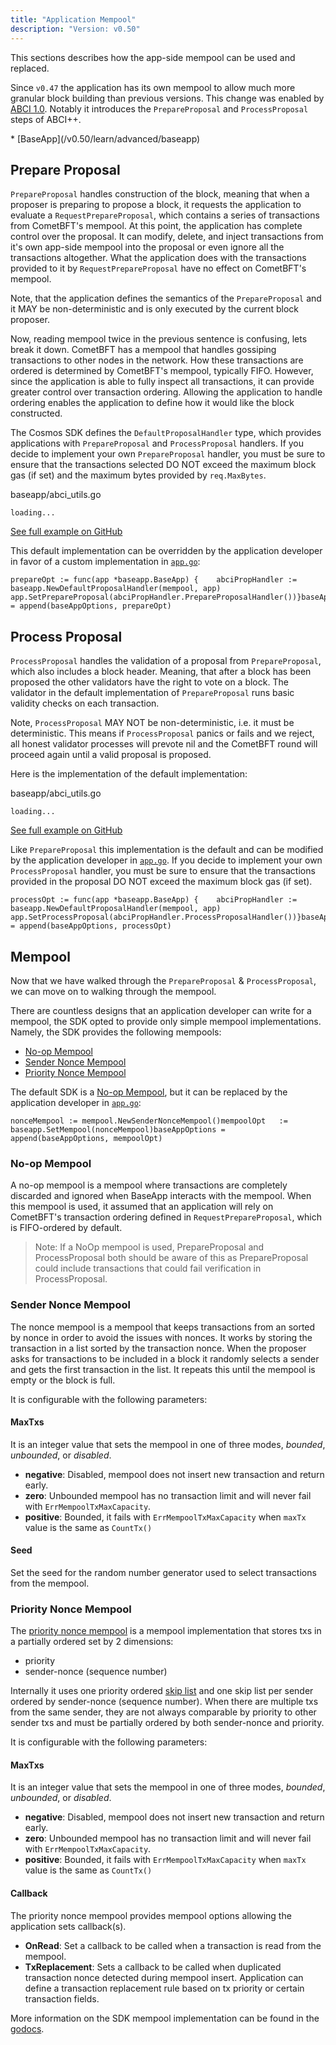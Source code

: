 ```yaml
---
title: "Application Mempool"
description: "Version: v0.50"
---
```


<Note>
  This sections describes how the app-side mempool can be used and replaced.
</Note>

Since `v0.47` the application has its own mempool to allow much more granular block building than previous versions. This change was enabled by [ABCI 1.0](https://github.com/cometbft/cometbft/blob/v0.37.0/spec/abci). Notably it introduces the `PrepareProposal` and `ProcessProposal` steps of ABCI++.

<Note>
  * [BaseApp](/v0.50/learn/advanced/baseapp)
</Note>

## Prepare Proposal[​](#prepare-proposal "Direct link to Prepare Proposal")

`PrepareProposal` handles construction of the block, meaning that when a proposer is preparing to propose a block, it requests the application to evaluate a `RequestPrepareProposal`, which contains a series of transactions from CometBFT's mempool. At this point, the application has complete control over the proposal. It can modify, delete, and inject transactions from it's own app-side mempool into the proposal or even ignore all the transactions altogether. What the application does with the transactions provided to it by `RequestPrepareProposal` have no effect on CometBFT's mempool.

Note, that the application defines the semantics of the `PrepareProposal` and it MAY be non-deterministic and is only executed by the current block proposer.

Now, reading mempool twice in the previous sentence is confusing, lets break it down. CometBFT has a mempool that handles gossiping transactions to other nodes in the network. How these transactions are ordered is determined by CometBFT's mempool, typically FIFO. However, since the application is able to fully inspect all transactions, it can provide greater control over transaction ordering. Allowing the application to handle ordering enables the application to define how it would like the block constructed.

The Cosmos SDK defines the `DefaultProposalHandler` type, which provides applications with `PrepareProposal` and `ProcessProposal` handlers. If you decide to implement your own `PrepareProposal` handler, you must be sure to ensure that the transactions selected DO NOT exceed the maximum block gas (if set) and the maximum bytes provided by `req.MaxBytes`.

baseapp/abci\_utils.go

```
loading...
```

[See full example on GitHub](https://github.com/cosmos/cosmos-sdk/blob/v0.50.0-alpha.0/baseapp/abci_utils.go)

This default implementation can be overridden by the application developer in favor of a custom implementation in [`app.go`](/v0.50/build/building-apps/app-go-v2):

```
prepareOpt := func(app *baseapp.BaseApp) {    abciPropHandler := baseapp.NewDefaultProposalHandler(mempool, app)    app.SetPrepareProposal(abciPropHandler.PrepareProposalHandler())}baseAppOptions = append(baseAppOptions, prepareOpt)
```

## Process Proposal[​](#process-proposal "Direct link to Process Proposal")

`ProcessProposal` handles the validation of a proposal from `PrepareProposal`, which also includes a block header. Meaning, that after a block has been proposed the other validators have the right to vote on a block. The validator in the default implementation of `PrepareProposal` runs basic validity checks on each transaction.

Note, `ProcessProposal` MAY NOT be non-deterministic, i.e. it must be deterministic. This means if `ProcessProposal` panics or fails and we reject, all honest validator processes will prevote nil and the CometBFT round will proceed again until a valid proposal is proposed.

Here is the implementation of the default implementation:

baseapp/abci\_utils.go

```
loading...
```

[See full example on GitHub](https://github.com/cosmos/cosmos-sdk/blob/v0.50.0-alpha.0/baseapp/abci_utils.go#L153-L159)

Like `PrepareProposal` this implementation is the default and can be modified by the application developer in [`app.go`](/v0.50/build/building-apps/app-go-v2). If you decide to implement your own `ProcessProposal` handler, you must be sure to ensure that the transactions provided in the proposal DO NOT exceed the maximum block gas (if set).

```
processOpt := func(app *baseapp.BaseApp) {    abciPropHandler := baseapp.NewDefaultProposalHandler(mempool, app)    app.SetProcessProposal(abciPropHandler.ProcessProposalHandler())}baseAppOptions = append(baseAppOptions, processOpt)
```

## Mempool[​](#mempool "Direct link to Mempool")

Now that we have walked through the `PrepareProposal` & `ProcessProposal`, we can move on to walking through the mempool.

There are countless designs that an application developer can write for a mempool, the SDK opted to provide only simple mempool implementations. Namely, the SDK provides the following mempools:

* [No-op Mempool](#no-op-mempool)
* [Sender Nonce Mempool](#sender-nonce-mempool)
* [Priority Nonce Mempool](#priority-nonce-mempool)

The default SDK is a [No-op Mempool](#no-op-mempool), but it can be replaced by the application developer in [`app.go`](/v0.50/build/building-apps/app-go-v2):

```
nonceMempool := mempool.NewSenderNonceMempool()mempoolOpt   := baseapp.SetMempool(nonceMempool)baseAppOptions = append(baseAppOptions, mempoolOpt)
```

### No-op Mempool[​](#no-op-mempool "Direct link to No-op Mempool")

A no-op mempool is a mempool where transactions are completely discarded and ignored when BaseApp interacts with the mempool. When this mempool is used, it assumed that an application will rely on CometBFT's transaction ordering defined in `RequestPrepareProposal`, which is FIFO-ordered by default.

> Note: If a NoOp mempool is used, PrepareProposal and ProcessProposal both should be aware of this as PrepareProposal could include transactions that could fail verification in ProcessProposal.

### Sender Nonce Mempool[​](#sender-nonce-mempool "Direct link to Sender Nonce Mempool")

The nonce mempool is a mempool that keeps transactions from an sorted by nonce in order to avoid the issues with nonces. It works by storing the transaction in a list sorted by the transaction nonce. When the proposer asks for transactions to be included in a block it randomly selects a sender and gets the first transaction in the list. It repeats this until the mempool is empty or the block is full.

It is configurable with the following parameters:

#### MaxTxs[​](#maxtxs "Direct link to MaxTxs")

It is an integer value that sets the mempool in one of three modes, *bounded*, *unbounded*, or *disabled*.

* **negative**: Disabled, mempool does not insert new transaction and return early.
* **zero**: Unbounded mempool has no transaction limit and will never fail with `ErrMempoolTxMaxCapacity`.
* **positive**: Bounded, it fails with `ErrMempoolTxMaxCapacity` when `maxTx` value is the same as `CountTx()`

#### Seed[​](#seed "Direct link to Seed")

Set the seed for the random number generator used to select transactions from the mempool.

### Priority Nonce Mempool[​](#priority-nonce-mempool "Direct link to Priority Nonce Mempool")

The [priority nonce mempool](https://github.com/cosmos/cosmos-sdk/blob/main/types/mempool/priority_nonce_spec.md) is a mempool implementation that stores txs in a partially ordered set by 2 dimensions:

* priority
* sender-nonce (sequence number)

Internally it uses one priority ordered [skip list](https://pkg.go.dev/github.com/huandu/skiplist) and one skip list per sender ordered by sender-nonce (sequence number). When there are multiple txs from the same sender, they are not always comparable by priority to other sender txs and must be partially ordered by both sender-nonce and priority.

It is configurable with the following parameters:

#### MaxTxs[​](#maxtxs-1 "Direct link to MaxTxs")

It is an integer value that sets the mempool in one of three modes, *bounded*, *unbounded*, or *disabled*.

* **negative**: Disabled, mempool does not insert new transaction and return early.
* **zero**: Unbounded mempool has no transaction limit and will never fail with `ErrMempoolTxMaxCapacity`.
* **positive**: Bounded, it fails with `ErrMempoolTxMaxCapacity` when `maxTx` value is the same as `CountTx()`

#### Callback[​](#callback "Direct link to Callback")

The priority nonce mempool provides mempool options allowing the application sets callback(s).

* **OnRead**: Set a callback to be called when a transaction is read from the mempool.
* **TxReplacement**: Sets a callback to be called when duplicated transaction nonce detected during mempool insert. Application can define a transaction replacement rule based on tx priority or certain transaction fields.

More information on the SDK mempool implementation can be found in the [godocs](https://pkg.go.dev/github.com/cosmos/cosmos-sdk/types/mempool).
